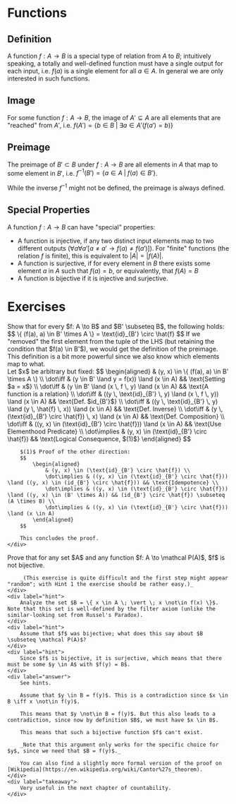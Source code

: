 
# Functions

## Definition

A function $f: A \to B$ is a special type of relation from $A$ to $B$; intuitively speaking, a totally and well-defined function must have a single output for each input, i.e. $f(a)$ is a single element for all $a \in A$. In general we are only interested in such functions.

## Image

For some function $f: A \to B$, the image of $A' \subseteq A$ are all elements that are "reached" from $A'$, i.e. $f(A') = \{ b \in B \; \vert \; \exists a \in A' (f(a') = b) \}$

## Preimage

The preimage of $B' \subset B$ under $f: A \to B$ are all elements in $A$ that map to some element in $B'$, i.e. $f^{-1}(B') = \{ a \in A \; \vert \; f(a) \in B' \}$.

While the inverse $f^{-1}$ might not be defined, the preimage is always defined.

## Special Properties

A function $f: A \to B$ can have "special" properties:

- A function is injective, if any two distinct input elements map to two different outputs ($\forall a \forall a' \left[ a \ne a' \to f(a) \ne f(a') \right]$). For "finite" functions (the relation $f$ is finite), this is equivalent to $|A| = |f(A)|$.
- A function is surjective, if for every element in $B$ there exists some element $a$ in $A$ such that $f(a) = b$, or equivalently, that $f(A) = B$
- A function is bijective if it is injective and surjective.

# Exercises

<Problem title="Preimage relation" source="Max Obreiter">
    <div label="question">
        Show that for every $f: A \to B$ and $B' \subseteq B$, the following holds:
        $$
            \{ (f(a), a) \in B' \times A \} = \text{id}_{B'} \circ \hat{f}
        $$
        If we "removed" the first element from the tuple of the LHS (but retaining the condition that $f(a) \in B'$), we would get the definition of the preimage. This definition is a bit more powerful since we also know which elements map to what.
    </div>
    <div label="answer">
        Let $x$ be arbitrary but fixed:
        $$
            \begin{aligned}
                             & (y, x) \in \{ (f(a), a) \in B' \times A \}                                                           \\
                \dot\iff     & (y \in B' \land y = f(x)) \land (x \in A)                                   && \text{Setting $a = x$} \\
                \dot\iff     & (y \in B' \land (x \, f \, y) \land (x \in A)                                   && \text{A function is a relation} \\
                \dot\iff     & ((y \, \text{id}_{B'} \, y) \land (x \, f \, y)) \land (x \in A)             && \text{Def. $id_{B'}$}            \\
                \dot\iff     & ((y \, \text{id}_{B'} \, y) \land (y \, \hat{f} \, x)) \land (x \in A)       && \text{Def. Inverse}              \\
                \dot\iff     & (y \, (\text{id}_{B'} \circ \hat{f}) \, x) \land (x \in A)             && \text{Def. Composition}          \\
                \dot\iff     & ((y, x) \in (\text{id}_{B'} \circ \hat{f})) \land (x \in A)      && \text{Use Elementhood Predicate} \\
                \dot\implies & (y, x) \in (\text{id}_{B'} \circ \hat{f})                        && \text{Logical Consequence, $(1)$}
            \end{aligned}
        $$

        $(1)$ Proof of the other direction:
        $$
            \begin{aligned}
                & (y, x) \in (\text{id}_{B'} \circ \hat{f}) \\
                \dot\implies & ((y, x) \in (\text{id}_{B'} \circ \hat{f})) \land ((y, x) \in (id_{B'} \circ \hat{f})) && \text{Idempotence} \\
                \dot\implies & ((y, x) \in (\text{id}_{B'} \circ \hat{f})) \land ((y, x) \in (B' \times A)) && (id_{B'} \circ \hat{f}) \subseteq (A \times B) \\
                \dot\implies & ((y, x) \in (\text{id}_{B'} \circ \hat{f})) \land (x \in A)
            \end{aligned}
        $$

        This concludes the proof.
    </div>
</Problem>

<Problem title="No bijection to Powerset (Cantor's Theorem)" source="Max Obreiter">
    <div label="question">
        Prove that for any set $A$ and any function $f: A \to \mathcal P(A)$, $f$ is not bijective.

        _(This exercise is quite difficult and the first step might appear "random"; with Hint 1 the exercise should be rather easy.)_
    </div>
    <div label="hint">
        Analyze the set $B = \{ x \in A \; \vert \; x \not\in f(x) \}$. Note that this set is well-defined by the filter axiom (unlike the similar-looking set from Russel's Paradox).
    </div>
    <div label="hint">
        Assume that $f$ was bijective; what does this say about $B \subseteq \mathcal P(A)$?
    </div>
    <div label="hint">
        Since $f$ is bijective, it is surjective, which means that there must be some $y \in A$ with $f(y) = B$.
    </div>
    <div label="answer">
        See hints.

        Assume that $y \in B = f(y)$. This is a contradiction since $x \in B \iff x \not\in f(y)$.

        This means that $y \not\in B = f(y)$. But this also leads to a contradiction, since now by definition $B$, we must have $x \in B$.

        This means that such a bijective function $f$ can't exist.

        _Note that this argument only works for the specific choice for $y$, since we need that $B = f(y)$._

        You can also find a slightly more formal version of the proof on [Wikipedia](https://en.wikipedia.org/wiki/Cantor%27s_theorem).
    </div>
    <div label="takeaway">
        Very useful in the next chapter of countability.
    </div>
</Problem>
